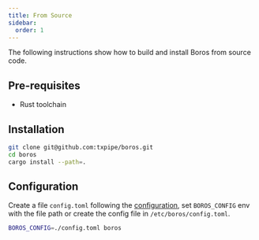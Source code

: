 ```yaml
---
title: From Source
sidebar:
  order: 1
---
```


The following instructions show how to build and install Boros from source code.

## Pre-requisites

- Rust toolchain

## Installation

```sh
git clone git@github.com:txpipe/boros.git
cd boros
cargo install --path=.
```

## Configuration

Create a file `config.toml` following the [configuration](../configuration), set `BOROS_CONFIG` env with the file path or create the config file in `/etc/boros/config.toml`.

```sh
BOROS_CONFIG=./config.toml boros
```
